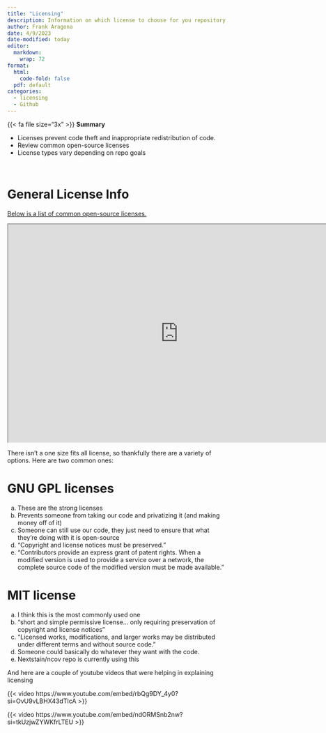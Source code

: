 ```yaml
---
title: "Licensing"
description: Information on which license to choose for you repository
author: Frank Aragona
date: 4/9/2023
date-modified: today
editor: 
  markdown: 
    wrap: 72
format: 
  html: 
    code-fold: false
  pdf: default
categories:
  - licensing
  - Github
---
```


:::{.note .medframe}
{{< fa file size="3x" >}} **Summary**

-   Licenses prevent code theft and inappropriate redistribution of code. 
-   Review common open-source licenses 
-   License types vary depending on repo goals
:::

<br>

# General License Info

[Below is a list of common open-source licenses.](https://choosealicense.com/licenses/)

<!-- Content for HTML --->

:::{.content-visible unless-format="pdf"}
```{=html}
<iframe width="780" height="500" src="https://choosealicense.com/licenses/" title="Github Licenses"></iframe>
```
:::

There isn't a one size fits all license, so thankfully there are a variety of options. Here are two common ones:

# GNU GPL licenses

a.  These are the strong licenses
b.  Prevents someone from taking our code and privatizing it (and making
    money off of it)
c.  Someone can still use our code, they just need to ensure that what
    they're doing with it is open-source
d.  "Copyright and license notices must be preserved."
e.  "Contributors provide an express grant of patent rights. When a
    modified version is used to provide a service over a network, the
    complete source code of the modified version must be made
    available."

# MIT license

a.  I think this is the most commonly used one
b.  "short and simple permissive license... only requiring preservation
    of copyright and license notices"
c.  "Licensed works, modifications, and larger works may be distributed
    under different terms and without source code."
d.  Someone could basically do whatever they want with the code.
e.  Nextstain/ncov repo is currently using this

And here are a couple of youtube videos that were helping in explaining
licensing

{{< video https://www.youtube.com/embed/rbQg9DY_4y0?si=OvU9vLBHX43dTIcA >}}

{{< video https://www.youtube.com/embed/ndORMSnb2nw?si=tkUzjwZYWKfrLTEU >}}

